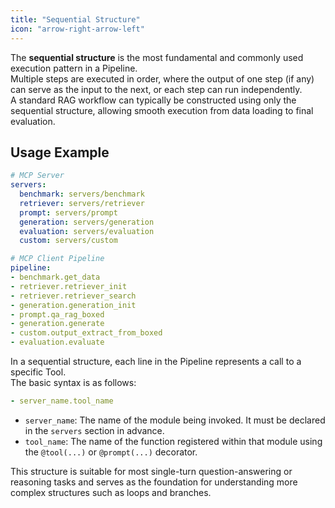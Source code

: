 ```yaml
---
title: "Sequential Structure"
icon: "arrow-right-arrow-left"
---
```


The **sequential structure** is the most fundamental and commonly used execution pattern in a Pipeline.  
Multiple steps are executed in order, where the output of one step (if any) can serve as the input to the next, or each step can run independently.  
A standard RAG workflow can typically be constructed using only the sequential structure, allowing smooth execution from data loading to final evaluation.

## Usage Example

```yaml examples/rag.yaml icon="/images/yaml.svg"
# MCP Server
servers:
  benchmark: servers/benchmark
  retriever: servers/retriever
  prompt: servers/prompt
  generation: servers/generation
  evaluation: servers/evaluation
  custom: servers/custom

# MCP Client Pipeline
pipeline:
- benchmark.get_data
- retriever.retriever_init
- retriever.retriever_search
- generation.generation_init
- prompt.qa_rag_boxed
- generation.generate
- custom.output_extract_from_boxed
- evaluation.evaluate
```

In a sequential structure, each line in the Pipeline represents a call to a specific Tool.  
The basic syntax is as follows:

```yaml
- server_name.tool_name
```

- `server_name`: The name of the module being invoked. It must be declared in the `servers` section in advance.  
- `tool_name`: The name of the function registered within that module using the `@tool(...)` or `@prompt(...)` decorator.

This structure is suitable for most single-turn question-answering or reasoning tasks and serves as the foundation for understanding more complex structures such as loops and branches.
